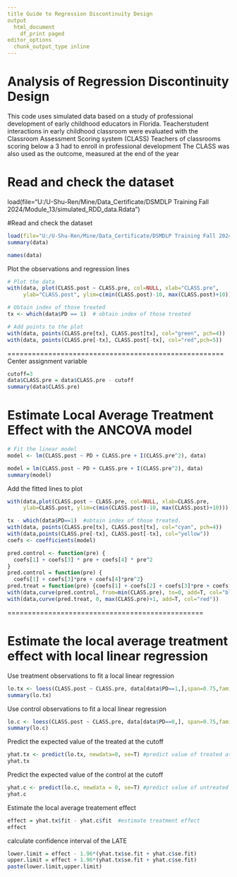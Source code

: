 ---
title Guide to Regression Discontinuity Design
output
  html_document
    df_print paged
editor_options
  chunk_output_type inline
---

# Analysis of Regression Discontinuity Design

This code uses simulated data based on a study of professional development of early childhood educators in Florida.
Teacherstudent interactions in early childhood classroom were evaluated with the Classroom Assessment Scoring system (CLASS)
Teachers of classrooms scoring below a 3 had to enroll in professional development
The CLASS was also used as the outcome, measured at the end of the year


# Read and check the dataset
load(file="U:/U-Shu-Ren/Mine/Data_Certificate/DSMDLP Training Fall 2024/Module_13/simulated_RDD_data.Rdata")

#Read and check the dataset
```{r}
load(file="U:/U-Shu-Ren/Mine/Data_Certificate/DSMDLP Training Fall 2024/Module_13/simulated_RDD_data.Rdata")
summary(data)
```
```{r}
names(data)
```
Plot the observations and regression lines

```{r}

# Plot the data
with(data, plot(CLASS.post ~ CLASS.pre, col=NULL, xlab="CLASS.pre",
     ylab="CLASS.post", ylim=c(min(CLASS.post)-10, max(CLASS.post)+10)))

# Obtain index of those treated
tx <- which(data$PD == 1)  # obtain index of those treated

# Add points to the plot
with(data, points(CLASS.pre[tx], CLASS.post[tx], col="green", pch=4))
with(data, points(CLASS.pre[-tx], CLASS.post[-tx], col="red",pch=5))


```

=====================================================
Center assignment variable
```{r}
cutoff=3
data$CLASS.pre = data$CLASS.pre - cutoff
summary(data$CLASS.pre)
```

# Estimate Local Average Treatment Effect with the ANCOVA model

```{r}


# Fit the linear model
model <- lm(CLASS.post ~ PD + CLASS.pre + I(CLASS.pre^2), data)

model = lm(CLASS.post ~ PD + CLASS.pre + I(CLASS.pre^2), data)
summary(model)
```



Add the fitted lines to plot
```{r}
with(data,plot(CLASS.post ~ CLASS.pre, col=NULL, xlab=CLASS.pre,
     ylab=CLASS.post, ylim=c(min(CLASS.post)-10, max(CLASS.post)+10)))

tx - which(data$PD==1)  #obtain index of those treated.
with(data, points(CLASS.pre[tx], CLASS.post[tx], col="cyan", pch=4))
with(data,points(CLASS.pre[-tx], CLASS.post[-tx], col="yellow"))
coefs <- coefficients(model)

pred.control <- function(pre) {
  coefs[1] + coefs[3] * pre + coefs[4] * pre^2
}
pred.control = function(pre) {
  coefs[1] + coefs[3]*pre + coefs[4]*pre^2}
pred.treat = function(pre) {coefs[1] + coefs[2] + coefs[3]*pre + coefs[4]*pre^2}
with(data,curve(pred.control, from=min(CLASS.pre), to=0, add=T, col="blue"))
with(data,curve(pred.treat, 0, max(CLASS.pre)+1, add=T, col="red"))
```

================================================

# Estimate the local average treatment effect with local linear regression

Use treatment observations to fit a local linear regression
```{r}
lo.tx <- loess(CLASS.post ~ CLASS.pre, data[data$PD==1,],span=0.75,family="gaussian", surface="direct")
summary(lo.tx)
```


Use control observations to fit a local linear regression
```{r}
lo.c <- loess(CLASS.post ~ CLASS.pre, data[data$PD==0,], span=0.75,family="gaussian", surface="direct")
summary(lo.c)
```

Predict the expected value of the treated at the cutoff
```{r}
yhat.tx <- predict(lo.tx, newdata=0, se=T) #predict value of treated at the cutoff
yhat.tx
```

Predict the expected value of the control at the cutoff
```{r}
yhat.c <- predict(lo.c, newdata = 0, se=T) #predict value of untreated at the cutoff
yhat.c
```


Estimate the local average treatement effect
```{r}
effect = yhat.tx$fit - yhat.c$fit  #estimate treatment effect
effect
```


calculate confidence interval of the LATE
```{r}
lower.limit = effect - 1.96*(yhat.tx$se.fit + yhat.c$se.fit)
upper.limit = effect + 1.96*(yhat.tx$se.fit + yhat.c$se.fit)
paste(lower.limit,upper.limit)
```
